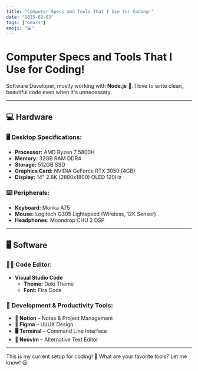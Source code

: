 ```yaml
---
title: "Computer Specs and Tools That I Use for Coding!"
date: "2025-02-03"
tags: ["Gears"]
emoji: "💻"
---
```


# Computer Specs and Tools That I Use for Coding!

Software Developer, mostly working with **Node.js** 💚. I love to write clean, beautiful code even when it's unnecessary.

---

## 💻 Hardware

### 🖥️ Desktop Specifications:
- **Processor:** AMD Ryzen 7 5800H
- **Memory:** 32GB RAM DDR4
- **Storage:** 512GB SSD
- **Graphics Card:** NVIDIA GeForce RTX 3050 (4GB)
- **Display:** 14" 2.8K (2880x1800) OLED 120Hz

### ⌨️ Peripherals:
- **Keyboard:** Monka A75
- **Mouse:** Logitech G305 Lightspeed (Wireless, 12K Sensor)
- **Headphones:** Moondrop CHU 2 DSP

---

## 🖥️ Software

### 👨‍💻 Code Editor:
- **Visual Studio Code**
  - **Theme:** Doki Theme
  - **Font:** Fira Code

### 🔧 Development & Productivity Tools:
- **📝 Notion** – Notes & Project Management
- **🎨 Figma** – UI/UX Design
- **🖥️ Terminal** – Command Line Interface
- **📱 Neovim** – Alternative Text Editor

---

This is my current setup for coding! 🚀 What are your favorite tools? Let me know! 😃
